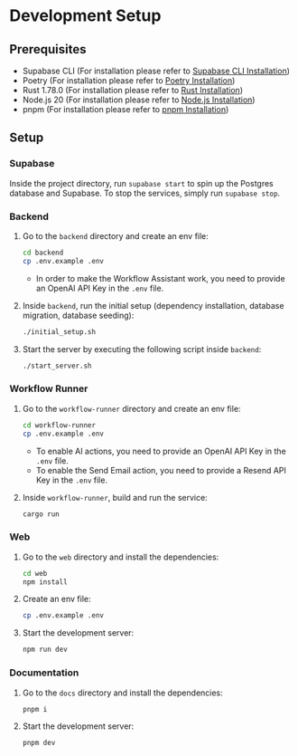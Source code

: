 # Development Setup

## Prerequisites

-   Supabase CLI (For installation please refer to [Supabase CLI Installation](https://supabase.com/docs/guides/cli/getting-started#installing-the-supabase-cli))
-   Poetry (For installation please refer to [Poetry Installation](https://python-poetry.org/docs/#installation))
-   Rust 1.78.0 (For installation please refer to [Rust Installation](https://www.rust-lang.org/tools/install))
-   Node.js 20 (For installation please refer to [Node.js Installation](https://nodejs.org/en/download/))
-   pnpm (For installation please refer to [pnpm Installation](https://pnpm.io/installation))

## Setup

### Supabase

Inside the project directory, run `supabase start` to spin up the Postgres database and Supabase. To stop the services, simply run `supabase stop`.

### Backend

1. Go to the `backend` directory and create an env file:

    ```bash
    cd backend
    cp .env.example .env
    ```

    - In order to make the Workflow Assistant work, you need to provide an OpenAI API Key in the `.env` file.

2. Inside `backend`, run the initial setup (dependency installation, database migration, database seeding):

    ```bash
    ./initial_setup.sh
    ```

3. Start the server by executing the following script inside `backend`:

    ```bash
    ./start_server.sh

    ```


### Workflow Runner

1. Go to the `workflow-runner` directory and create an env file:

    ```bash
    cd workflow-runner
    cp .env.example .env
    ```

    - To enable AI actions, you need to provide an OpenAI API Key in the `.env` file.
    - To enable the Send Email action, you need to provide a Resend API Key in the `.env` file.

2. Inside `workflow-runner`, build and run the service:

    ```bash
    cargo run
    ```


### Web

1. Go to the `web` directory and install the dependencies:

    ```bash
    cd web
    npm install
    ```

2. Create an env file:

    ```bash
    cp .env.example .env
    ```

3. Start the development server:

    ```bash
    npm run dev
    ```

### Documentation

1. Go to the `docs` directory and install the dependencies:

    ```bash
    pnpm i
    ```

2. Start the development server:

    ```bash
    pnpm dev
    ```
